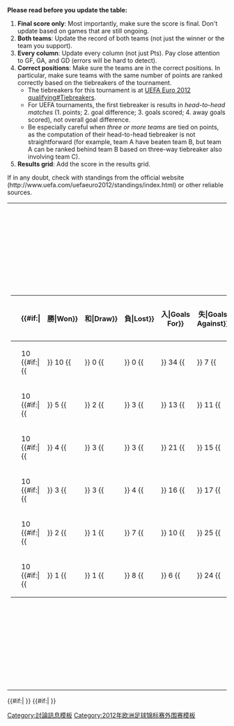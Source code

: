 <!--
PLEASE READ BEFORE YOU UPDATE THE TABLE:
1. FINAL SCORE ONLY: Most importantly, make sure the score is final. Don't update based on games that are still ongoing.
2. BOTH TEAMS: Update the record of both teams (not just the winner or the team you support).
3. EVERY COLUMN: Update every column (not just Pts). Pay close attention to GF, GA, and GD (errors will be hard to detect).
4. CORRECT POSITIONS: Make sure the teams are in the correct positions. In particular, make sure teams with the same number of points are ranked correctly based on the tiebreakers of the tournament.
The tiebreakers for this tournament is at [[UEFA Euro 2012 qualifying#Tiebreakers]].
For UEFA tournaments, the first tiebreaker is results in HEAD-TO-HEAD MATCHES (1. points; 2. goal difference; 3. goals scored; 4. away goals scored), not overall goal difference.
Be especially careful when THREE OR MORE TEAMS are tied on points, as the computation of their head-to-head tiebreaker is not straightforward (for example, team A have beaten team B, but team A can be ranked behind team B based on three-way tiebreaker also involving team C).
5. RESULTS GRID: Add the score in the results grid.
If in any doubt, check with standings from official website (http://www.uefa.com/uefaeuro2012/standings/index.html) or other reliable sources.
--><noinclude>
'''Please read before you update the table:'''
# '''Final score only''': Most importantly, make sure the score is final. Don't update based on games that are still ongoing.
# '''Both teams''': Update the record of both teams (not just the winner or the team you support).
# '''Every column''': Update every column (not just Pts). Pay close attention to GF, GA, and GD (errors will be hard to detect).
# '''Correct positions''': Make sure the teams are in the correct positions. In particular, make sure teams with the same number of points are ranked correctly based on the tiebreakers of the tournament.
#*The tiebreakers for this tournament is at [[UEFA Euro 2012 qualifying#Tiebreakers]].
#*For UEFA tournaments, the first tiebreaker is results in ''head-to-head matches'' (1. points; 2. goal difference; 3. goals scored; 4. away goals scored), not overall goal difference.
#*Be especially careful when ''three or more teams'' are tied on points, as the computation of their head-to-head tiebreaker is not straightforward (for example, team A have beaten team B, but team A can be ranked behind team B based on three-way tiebreaker also involving team C).
# '''Results grid''': Add the score in the results grid.
If in any doubt, check with standings from the official website (http://www.uefa.com/uefaeuro2012/standings/index.html) or other reliable sources.
</noinclude>
{|
|-
|<!-- GROUP STANDINGS TABLE-->
{| class="wikitable" style="text-align: center; font-size: 90%;"
|-
!width=165|{{tnavbar-header|球隊|UEFA Euro 2012 qualifying Group A}}
!width=25|{{Tooltip|賽|Played}}
{{#if:{{{expanded|}}}|
!width=25{{!}}{{Tooltip|勝|Won}}
!width=25{{!}}{{Tooltip|和|Draw}}
!width=25{{!}}{{Tooltip|負|Lost}}
!width=25{{!}}{{Tooltip|入|Goals For}}
!width=25{{!}}{{Tooltip|失|Goals Against}}
!width=25{{!}}{{Tooltip|差|Goal Difference}}
}}
!width=25|{{Tooltip|分|Points}}
|- bgcolor=#ccffcc
|align="left"|{{fb|GER}}
|10 {{#if:{{{expanded|}}}|{{!!}} 10 {{!!}} 0 {{!!}} 0 {{!!}} 34 {{!!}} 7 {{!!}} 27 }}||'''30'''
|- bgcolor=#cccccc 
|align="left"|{{fb|TUR}}
|10 {{#if:{{{expanded|}}}|{{!!}} 5 {{!!}} 2 {{!!}} 3 {{!!}} 13 {{!!}} 11 {{!!}} 2 }}||'''17'''
|- 
|align="left"|{{fb|BEL}}
|10 {{#if:{{{expanded|}}}|{{!!}} 4 {{!!}} 3 {{!!}} 3 {{!!}} 21 {{!!}} 15 {{!!}} 6 }}||'''15'''
|-
|align="left"|{{fb|AUT}}
|10 {{#if:{{{expanded|}}}|{{!!}} 3 {{!!}} 3 {{!!}} 4 {{!!}} 16 {{!!}} 17 {{!!}} -1 }}||'''12'''
|- 
|align="left"|{{fb|AZE}}
|10 {{#if:{{{expanded|}}}|{{!!}} 2 {{!!}} 1 {{!!}} 7 {{!!}} 10 {{!!}} 25 {{!!}} -15 }}||'''7'''
|-
|align="left"|{{fb|KAZ}}
|10 {{#if:{{{expanded|}}}|{{!!}} 1 {{!!}} 1 {{!!}} 8 {{!!}} 6 {{!!}} 24 {{!!}} -18 }}||'''4'''
|}
|<!-- FIXTURES TABLE -->
{{#if:{{{fixtures|}}}|
{{{!}} class="wikitable" style="text-align:center; font-size:90%;"
{{!}}-
!width=165{{!}}&nbsp;
![[奧地利國家足球隊|AUT]]
![[阿塞拜疆國家足球隊|AZE]]
![[比利時國家足球隊|BEL]]
![[德國國家足球隊|GER]]
![[哈萨克斯坦国家足球队|KAZ]]
![[土耳其國家足球隊|TUR]]
{{!}}-
{{!}} style="text-align:right;"{{!}}{{fb-rt|AUT}}
{{!}} &mdash;
{{!}} [[2012年歐洲國家盃外圍賽A組#奧地利 v 阿塞拜疆|'''3–0''']]
{{!}} [[2012年歐洲國家盃外圍賽A組#奧地利 v 比利時|'''0–2''']]
{{!}} [[2012年歐洲國家盃外圍賽A組#奧地利 v 德國|'''1–2''']]
{{!}} [[2012年歐洲國家盃外圍賽A組#奧地利 v 哈薩克|'''2–0''']]
{{!}} [[2012年歐洲國家盃外圍賽A組#奧地利 v 土耳其|'''0-0''']]
{{!}}-
{{!}} style="text-align:right;"{{!}}{{fb-rt|AZE}}
{{!}} [[2012年歐洲國家盃外圍賽A組#阿塞拜疆 v 奧地利|'''1-4''']]
{{!}} &mdash;
{{!}} [[2012年歐洲國家盃外圍賽A組#阿塞拜疆 v 比利時|'''1–1''']]
{{!}} [[2012年歐洲國家盃外圍賽A組#阿塞拜疆 v 德國|'''1–3''']]
{{!}} [[2012年歐洲國家盃外圍賽A組#阿塞拜疆 v 哈薩克|'''3-2''']]
{{!}} [[2012年歐洲國家盃外圍賽A組#阿塞拜疆 v 土耳其|'''1–0''']]
{{!}}-
{{!}} style="text-align:right;"{{!}}{{fb-rt|BEL}}
{{!}} [[2012年歐洲國家盃外圍賽A組#比利時 v 奧地利|'''4–4''']]
{{!}} [[2012年歐洲國家盃外圍賽A組#比利時 v 阿塞拜疆|'''4–1''']]
{{!}} &mdash;
{{!}} [[2012年歐洲國家盃外圍賽A組#比利時 v 德國|'''0–1''']]
{{!}} [[2012年歐洲國家盃外圍賽A組#比利時 v 哈薩克|'''4-1''']]
{{!}} [[2012年歐洲國家盃外圍賽A組#比利時 v 土耳其|'''1–1''']]
{{!}}-
{{!}} style="text-align:right;"{{!}}{{fb-rt|GER}}
{{!}} [[2012年歐洲國家盃外圍賽A組#德國 v 奧地利|'''6–2''']]
{{!}} [[2012年歐洲國家盃外圍賽A組#德國 v 阿塞拜疆|'''6–1''']]
{{!}} [[2012年歐洲國家盃外圍賽A組#德國 v 比利時|'''3–1]]
{{!}} &mdash;
{{!}} [[2012年歐洲國家盃外圍賽A組#德國 v 哈薩克|'''4–0''']]
{{!}} [[2012年歐洲國家盃外圍賽A組#德國 v 土耳其|'''3–0''']]
{{!}}-
{{!}} style="text-align:right;"{{!}}{{fb-rt|KAZ}}
{{!}} [[2012年歐洲國家盃外圍賽A組#哈薩克 v 奧地利|'''0–0''']]
{{!}} [[2012年歐洲國家盃外圍賽A組#哈薩克 v 阿塞拜疆|'''2–1''']]
{{!}} [[2012年歐洲國家盃外圍賽A組#哈薩克 v 比利時|'''0–2''']]
{{!}} [[2012年歐洲國家盃外圍賽A組#哈薩克 v 德國|'''0–3''']]
{{!}} &mdash;
{{!}} [[2012年歐洲國家盃外圍賽A組#哈薩克 v 土耳其|'''0–3''']]
{{!}}-
{{!}} style="text-align:right;"{{!}}{{fb-rt|TUR}}
{{!}} [[2012年歐洲國家盃外圍賽A組#土耳其 v 奧地利|'''2–0''']]
{{!}} [[2012年歐洲國家盃外圍賽A組#土耳其 v 阿塞拜疆|'''1–0''']]
{{!}} [[2012年歐洲國家盃外圍賽A組#土耳其 v 比利時|'''3–2''']]
{{!}} [[2012年歐洲國家盃外圍賽A組#土耳其 v 德國|'''1-3''']]
{{!}} [[2012年歐洲國家盃外圍賽A組#土耳其 v 哈薩克|'''2–1''']]
{{!}} &mdash;
{{!}}}
}}
|}
{{#if:{{{tiebreakers|}}}|
}}
{{#if:{{{scenarios|}}}|
}}
<noinclude>
[[Category:討論訊息模板]]
[[Category:2012年欧洲足球锦标赛外围赛模板‎]]
</noinclude>
